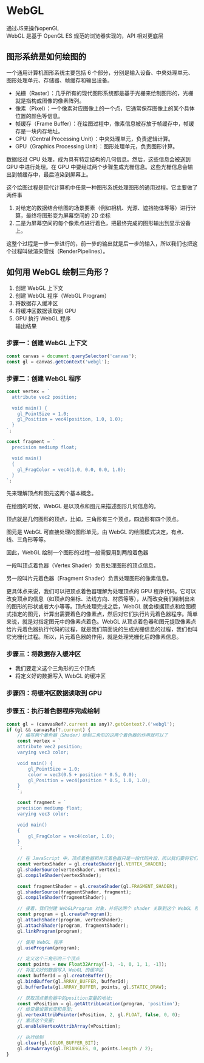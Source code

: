 
# WebGL  
通过JS来操作openGL  
WebGL 是基于 OpenGL ES 规范的浏览器实现的，API 相对更底层  

## 图形系统是如何绘图的  
一个通用计算机图形系统主要包括 6 个部分，分别是输入设备、中央处理单元、图形处理单元、存储器、帧缓存和输出设备。  

- 光栅（Raster）：几乎所有的现代图形系统都是基于光栅来绘制图形的，光栅就是指构成图像的像素阵列。  
- 像素（Pixel）：一个像素对应图像上的一个点，它通常保存图像上的某个具体位置的颜色等信息。  
- 帧缓存（Frame Buffer）：在绘图过程中，像素信息被存放于帧缓存中，帧缓存是一块内存地址。  
- CPU（Central Processing Unit）：中央处理单元，负责逻辑计算。  
- GPU（Graphics Processing Unit）：图形处理单元，负责图形计算。  

数据经过 CPU 处理，成为具有特定结构的几何信息。然后，这些信息会被送到 GPU 中进行处理。在 GPU 中要经过两个步骤生成光栅信息。这些光栅信息会输出到帧缓存中，最后渲染到屏幕上。  

这个绘图过程是现代计算机中任意一种图形系统处理图形的通用过程。它主要做了两件事  
1. 对给定的数据结合绘图的场景要素（例如相机、光源、遮挡物体等等）进行计算，最终将图形变为屏幕空间的 2D 坐标  
2. 二是为屏幕空间的每个像素点进行着色，把最终完成的图形输出到显示设备上。  

这整个过程是一步一步进行的，前一步的输出就是后一步的输入，所以我们也把这个过程叫做渲染管线（RenderPipelines）。  

## 如何用 WebGL 绘制三角形？  
1. 创建 WebGL 上下文  
2. 创建 WebGL 程序（WebGL Program）  
3. 将数据存入缓冲区  
4. 将缓冲区数据读取到 GPU  
5. GPU 执行 WebGL 程序  
输出结果  

### 步骤一：创建 WebGL 上下文  

``` javascript  
const canvas = document.querySelector('canvas');
const gl = canvas.getContext('webgl');
```  

### 步骤二：创建 WebGL 程序  

``` javascript
const vertex = `
  attribute vec2 position;

  void main() {
    gl_PointSize = 1.0;
    gl_Position = vec4(position, 1.0, 1.0);
  }
`;

const fragment = `
  precision mediump float;

  void main()
  {
    gl_FragColor = vec4(1.0, 0.0, 0.0, 1.0);
  }    
`;
```

先来理解顶点和图元这两个基本概念。  

在绘图的时候，WebGL 是以顶点和图元来描述图形几何信息的。  

顶点就是几何图形的顶点，比如，三角形有三个顶点，四边形有四个顶点。  

图元是 WebGL 可直接处理的图形单元，由 WebGL 的绘图模式决定，有点、线、三角形等等。  

因此，WebGL 绘制一个图形的过程一般需要用到两段着色器  

一段叫顶点着色器（Vertex Shader）负责处理图形的顶点信息，  

另一段叫片元着色器（Fragment Shader）负责处理图形的像素信息。  

更具体点来说，我们可以把顶点着色器理解为处理顶点的 GPU 程序代码。它可以改变顶点的信息（如顶点的坐标、法线方向、材质等等），从而改变我们绘制出来的图形的形状或者大小等等。顶点处理完成之后，WebGL 就会根据顶点和绘图模式指定的图元，计算出需要着色的像素点，然后对它们执行片元着色器程序。简单来说，就是对指定图元中的像素点着色。WebGL 从顶点着色器和图元提取像素点给片元着色器执行代码的过程，就是我们前面说的生成光栅信息的过程，我们也叫它光栅化过程。所以，片元着色器的作用，就是处理光栅化后的像素信息。

### 步骤三：将数据存入缓冲区  
- 我们要定义这个三角形的三个顶点  
- 将定义好的数据写入 WebGL 的缓冲区  

### 步骤四：将缓冲区数据读取到 GPU  

### 步骤五：执行着色器程序完成绘制

<Example />  

``` javascript
const gl = (canvasRef?.current as any)?.getContext?.('webgl');
if (gl && canvasRef?.current) {
    // 编写两个着色器（Shader）绘制三角形的这两个着色器的作用就可以了
    const vertex = `
    attribute vec2 position;
    varying vec3 color;

    void main() {
        gl_PointSize = 1.0;
        color = vec3(0.5 + position * 0.5, 0.0);
        gl_Position = vec4(position * 0.5, 1.0, 1.0);
    }
    `;

    const fragment = `
    precision mediump float;
    varying vec3 color;

    void main()
    {
        gl_FragColor = vec4(color, 1.0);
    }    
    `;

    // 在 JavaScript 中，顶点着色器和片元着色器只是一段代码片段，所以我们要将它们分别创建成 shader 对象
    const vertexShader = gl.createShader(gl.VERTEX_SHADER);
    gl.shaderSource(vertexShader, vertex);
    gl.compileShader(vertexShader);

    const fragmentShader = gl.createShader(gl.FRAGMENT_SHADER);
    gl.shaderSource(fragmentShader, fragment);
    gl.compileShader(fragmentShader);

    // 接着，我们创建 WebGLProgram 对象，并将这两个 shader 关联到这个 WebGL 程序上
    const program = gl.createProgram();
    gl.attachShader(program, vertexShader);
    gl.attachShader(program, fragmentShader);
    gl.linkProgram(program);

    // 使用 WebGL 程序
    gl.useProgram(program);

    // 定义这个三角形的三个顶点
    const points = new Float32Array([-1, -1, 0, 1, 1, -1]);
    // 将定义好的数据写入 WebGL 的缓冲区
    const bufferId = gl.createBuffer();
    gl.bindBuffer(gl.ARRAY_BUFFER, bufferId);
    gl.bufferData(gl.ARRAY_BUFFER, points, gl.STATIC_DRAW);

    // 获取顶点着色器中的position变量的地址;
    const vPosition = gl.getAttribLocation(program, 'position');
    // 给变量设置长度和类型;
    gl.vertexAttribPointer(vPosition, 2, gl.FLOAT, false, 0, 0);
    // 激活这个变量;
    gl.enableVertexAttribArray(vPosition);

    // 执行绘制
    gl.clear(gl.COLOR_BUFFER_BIT);
    gl.drawArrays(gl.TRIANGLES, 0, points.length / 2);
}
```